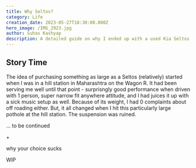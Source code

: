 ---
title: Why Seltos?
category: Life
creation_date: 2023-05-27T18:30:00.000Z
hero_image: /IMG_2923.jpg
author: Suhas Kashyap
description: A detailed guide on why I ended up with a used Kia Seltos GTX+ DCT
---

## Story Time
The idea of purchasing something as large as a Seltos (relatively) started when I was in a hill station in Maharashtra on the Wagon R. It had been serving me well until that point - surprisngly good performance when driven with 1 person, super narrow fit anywhere attitude, and I had juices it up with a sick music setup as well. Because of its weight, I had 0 complaints about off roading either. 
But, it all changed when I hit this particularly large pothole at the hill station. The suspension was ruined. 


... to be continued 

\+

why your choice sucks

WIP
